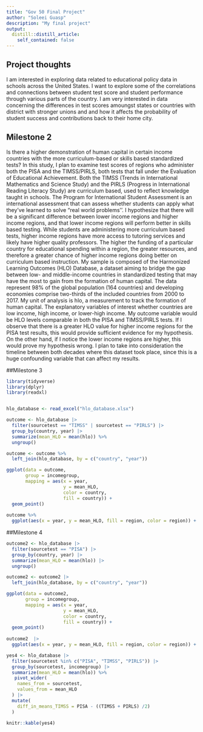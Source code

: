 ```yaml
---
title: "Gov 50 Final Project"
author: "Soleei Guasp"
description: "My final project"
output: 
  distill::distill_article:
    self_contained: false
---
```


## Project thoughts

I am interested in exploring data related to educational policy data in schools across the United States. I want to explore some of the correlations and connections between student test score and student performance through various parts of the country. I am very interested in data concerning the differences in test scores amoungst states or countries with district with stronger unions and and how it affects the probability of student success and contributions back to their home city.

## Milestone 2

Is there a higher demonstration of human capital in certain income countries with the more curriculum-based or skills based standardized tests? In this study, I plan to examine test scores of regions who administer both the PISA and the TIMSS/PIRLS, both tests that fall under the Evaluation of Educational Achievement. Both the TIMSS (Trends in International Mathematics and Science Study) and the PIRLS (Progress in International Reading Literacy Study) are curriculum based, used to reflect knowledge taught in schools. The Program for International Student Assessment is an international assessment that can assess whether students can apply what they've learned to solve "real world problems''. I hypothesize that there will be a significant difference between lower income regions and higher income regions, and that lower income regions will perform better in skills based testing. While students are administering more curriculum based tests, higher income regions have more access to tutoring services and likely have higher quality professors. The higher the funding of a particular country for educational spending within a region, the greater resources, and therefore a greater chance of higher income regions doing better on curriculum based instruction. My sample is composed of the Harmonized Learning Outcomes (HLO) Database, a dataset aiming to bridge the gap between low- and middle-income countries in standardized testing that may have the most to gain from the formation of human capital. The data represent 98% of the global population (164 countries) and developing economies comprise two-thirds of the included countries from 2000 to 2017. My unit of analysis is hlo, a measurement to track the formation of human capital. The explanatory variables of interest whether countries are low income, high income, or lower-high income. My outcome variable would be HLO levels comparable in both the PISA and TIMSS/PIRLS tests. If I observe that there is a greater HLO value for higher income regions for the PISA test results, this would provide sufficient evidence for my hypothesis. On the other hand, if I notice the lower income regions are higher, this would prove my hypothesis wrong. I plan to take into consideration the timeline between both decades where this dataset took place, since this is a huge confounding variable that can affect my results.

##Milestone 3

```r
library(tidyverse)
library(dplyr)
library(readxl)


hlo_database <- read_excel("hlo_database.xlsx")

outcome <- hlo_database |>
  filter(sourcetest == "TIMSS" | sourcetest == "PIRLS") |>
  group_by(country, year) |>
  summarize(mean_HLO = mean(hlo)) %>% 
  ungroup()

outcome <- outcome %>% 
  left_join(hlo_database, by = c("country", "year"))

ggplot(data = outcome,
       group = incomegroup,
       mapping = aes(x = year,
                     y = mean_HLO,
                     color = country,
                     fill = country)) +
  geom_point()
  
outcome %>% 
  ggplot(aes(x = year, y = mean_HLO, fill = region, color = region)) + geom_point() + facet_wrap(~ incomegroup)
```


##Milestone 4 

```r
outcome2 <- hlo_database |>
  filter(sourcetest == "PISA") |>
  group_by(country, year) |>
  summarize(mean_HLO = mean(hlo)) |> 
  ungroup()

outcome2 <- outcome2 |>
  left_join(hlo_database, by = c("country", "year"))

ggplot(data = outcome2,
       group = incomegroup,
       mapping = aes(x = year,
                     y = mean_HLO,
                     color = country,
                     fill = country)) +
  geom_point()
  
outcome2  |>
  ggplot(aes(x = year, y = mean_HLO, fill = region, color = region)) + geom_point() + facet_wrap(~ incomegroup)
```

```r
yes4 <- hlo_database |>
  filter(sourcetest %in% c("PISA", "TIMSS", "PIRLS")) |>
  group_by(sourcetest, incomegroup) |>
  summarize(mean_HLO = mean(hlo)) %>% 
   pivot_wider(
    names_from = sourcetest,
    values_from = mean_HLO
  ) |>  
  mutate(
    diff_in_means_TIMSS = PISA - ((TIMSS + PIRLS) /2)
  )

knitr::kable(yes4)

```




